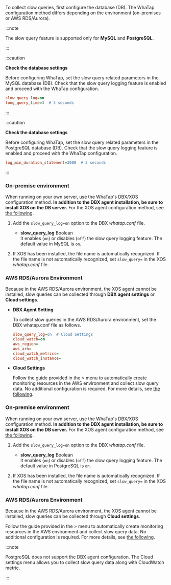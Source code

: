 To collect slow queries, first configure the database (DB). The WhaTap configuration method differs depending on the environment (on-premises or AWS RDS/Aurora).

:::note

The slow query feature is supported only for **MySQL** and **PostgreSQL**.

:::

<InDoc product="mysql">

:::caution

**Check the database settings**

Before configuring WhaTap, set the slow query related parameters in the MySQL database (DB). Check that the slow query logging feature is enabled and proceed with the WhaTap configuration.

```ini
slow_query_log=on  
long_query_time=3  # 3 seconds 
```

:::

</InDoc>

<InDoc product="postgresql">

:::caution

**Check the database settings**

Before configuring WhaTap, set the slow query related parameters in the PostgreSQL database (DB). Check that the slow query logging feature is enabled and proceed with the WhaTap configuration.

```ini
log_min_duration_statement=3000  # 3 seconds
```

:::

</InDoc>

<InDoc product="mysql">

### On-premise environment

When running on your own server, use the WhaTap's DBX/XOS configuration method. **In addition to the DBX agent installation, be sure to install XOS on the DB server.** For the XOS agent configuration method, see [the following](agent-xos-settings).

1. Add the `slow_query_log=on` option to the DBX *whatap.conf* file.

   - **slow_query_log** <span class='type'>Boolean</span>\
       It enables (`on`) or disables (`off`) the slow query logging feature. The default value in MySQL is `on`.

2. If XOS has been installed, the file name is automatically recognized. If the file name is not automatically recognized, set `slow_query=` in the XOS *whatap.conf* file.

### AWS RDS/Aurora Environment

Because in the AWS RDS/Aurora environment, the XOS agent cannot be installed, slow queries can be collected through **DBX agent settings** or **Cloud settings**.

- **DBX Agent Setting**

    To collect slow queries in the AWS RDS/Aurora environment, set the DBX whatap.conf file as follows.

  ```ini title="whatap.conf"
  slow_query_log=on  # Cloud Settings
  cloud_watch=on
  aws_region=
  aws_arn=
  cloud_watch_metrics=
  cloud_watch_instance= 
  ```

- **Cloud Settings**

  Follow the guide provided in the <Cmdname sid="side_management" className="uitext" /> &gt; <Cmdname sid="side_dbCloudSetting" className="uitext" /> menu to automatically create monitoring resources in the AWS environment and collect slow query data. No additional configuration is required. For more details, see [the following](cloudsettings).

</InDoc>

<InDoc product="postgresql">

### On-premise environment

When running on your own server, use the WhaTap's DBX/XOS configuration method. **In addition to the DBX agent installation, be sure to install XOS on the DB server.** For the XOS agent configuration method, see [the following](agent-xos-settings).

1. Add the `slow_query_log=on` option to the DBX *whatap.conf* file. 

   - **slow_query_log** <span class='type'>Boolean</span>\
       It enables (`on`) or disables (`off`) the slow query logging feature. The default value in PostgreSQL is `on`. 

2. If XOS has been installed, the file name is automatically recognized. If the file name is not automatically recognized, set `slow_query=` in the XOS *whatap.conf* file.

### AWS RDS/Aurora Environment

Because in the AWS RDS/Aurora environment, the XOS agent cannot be installed, slow queries can be collected through **Cloud settings**. 

Follow the guide provided in the <Cmdname sid="side_management" className="uitext" /> &gt; <Cmdname sid="side_dbCloudSetting" className="uitext" /> menu to automatically create monitoring resources in the AWS environment and collect slow query data. No additional configuration is required. For more details, see [the following](cloudsettings).

:::note

PostgreSQL does not support the DBX agent configuration. The Cloud settings menu allows you to collect slow query data along with CloudWatch metric.

:::

</InDoc>
